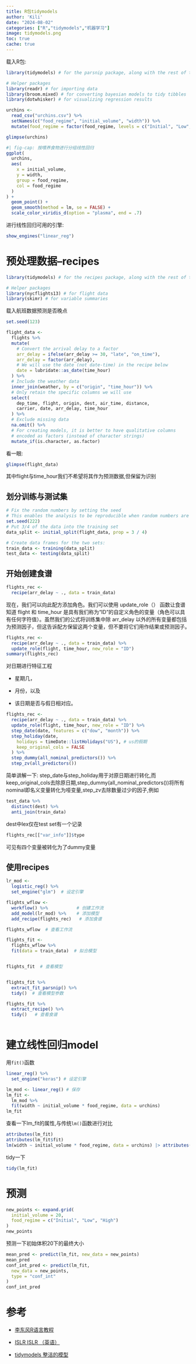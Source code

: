 ```yaml
---
title: R包tidymodels
author: 'Kili'
date: "2024-08-02"
categories: ["R","tidymodels","机器学习"]
image: tidymodels.png
toc: true
cache: true
---
```


载入R包:

```r
library(tidymodels) # for the parsnip package, along with the rest of tidymodels

# Helper packages
library(readr) # for importing data
library(broom.mixed) # for converting bayesian models to tidy tibbles
library(dotwhisker) # for visualizing regression results
```

```r
urchins <-
  read_csv("urchins.csv") %>%
  setNames(c("food_regime", "initial_volume", "width")) %>%
  mutate(food_regime = factor(food_regime, levels = c("Initial", "Low", "High")))

glimpse(urchins)
```

```r
#| fig-cap: 按喂养食物进行分组线性回归
ggplot(
  urchins,
  aes(
    x = initial_volume,
    y = width,
    group = food_regime,
    col = food_regime
  )
) +
  geom_point() +
  geom_smooth(method = lm, se = FALSE) +
  scale_color_viridis_d(option = "plasma", end = .7)
```

进行线性回归可用的引擎:

```r
show_engines("linear_reg")
```

# 预处理数据--recipes

```r
library(tidymodels) # for the recipes package, along with the rest of tidymodels

# Helper packages
library(nycflights13) # for flight data
library(skimr) # for variable summaries
```

载入航班数据预测是否晚点

```r
set.seed(123)

flight_data <-
  flights %>%
  mutate(
    # Convert the arrival delay to a factor
    arr_delay = ifelse(arr_delay >= 30, "late", "on_time"),
    arr_delay = factor(arr_delay),
    # We will use the date (not date-time) in the recipe below
    date = lubridate::as_date(time_hour)
  ) %>%
  # Include the weather data
  inner_join(weather, by = c("origin", "time_hour")) %>%
  # Only retain the specific columns we will use
  select(
    dep_time, flight, origin, dest, air_time, distance,
    carrier, date, arr_delay, time_hour
  ) %>%
  # Exclude missing data
  na.omit() %>%
  # For creating models, it is better to have qualitative columns
  # encoded as factors (instead of character strings)
  mutate_if(is.character, as.factor)
```

看一眼:

```r
glimpse(flight_data)
```

其中flight与time_hour我们不希望将其作为预测数据,但保留为识别

## 划分训练与测试集

```r
# Fix the random numbers by setting the seed
# This enables the analysis to be reproducible when random numbers are used
set.seed(222)
# Put 3/4 of the data into the training set
data_split <- initial_split(flight_data, prop = 3 / 4)

# Create data frames for the two sets:
train_data <- training(data_split)
test_data <- testing(data_split)
```

## 开始创建食谱

```r
flights_rec <-
  recipe(arr_delay ~ ., data = train_data)
```

现在，我们可以向此配方添加角色。我们可以使用 update_role（） 函数让食谱知道 flight 和 time_hour 是具有我们称为“ID”的自定义角色的变量（角色可以具有任何字符值）。虽然我们的公式将训练集中除 arr_delay 以外的所有变量都包括为预测因子，但这告诉配方保留这两个变量，但不要将它们用作结果或预测因子。

```r
flights_rec <-
  recipe(arr_delay ~ ., data = train_data) %>%
  update_role(flight, time_hour, new_role = "ID")
summary(flights_rec)
```

对日期进行特征工程

-   星期几，

-   月份，以及

-   该日期是否与假日相对应。

```r
flights_rec <-
  recipe(arr_delay ~ ., data = train_data) %>%
  update_role(flight, time_hour, new_role = "ID") %>%
  step_date(date, features = c("dow", "month")) %>%
  step_holiday(date,
    holidays = timeDate::listHolidays("US"), # us的假期
    keep_original_cols = FALSE
  ) %>%
  step_dummy(all_nominal_predictors()) %>%
  step_zv(all_predictors())
```

简单讲解一下: step_date与step_holiday用于对原日期进行转化,而keep_original_cols去除原日期,step_dummy(all_nominal_predictors())将所有nominal即名义变量转化为哑变量,step_zv去除数量过少的因子,例如

```r
test_data %>%
  distinct(dest) %>%
  anti_join(train_data)
```

dest中lex仅在test set有一个记录

```r
flights_rec[["var_info"]]$type
```

可见有四个变量被转化为了dummy变量

## 使用recipes



```r
lr_mod <- 
  logistic_reg() %>% 
  set_engine("glm")  # 设定引擎

flights_wflow <- 
  workflow() %>%           # 创建工作流
  add_model(lr_mod) %>%    # 添加模型
  add_recipe(flights_rec)   # 添加食谱

flights_wflow  # 查看工作流
```

```r
flights_fit <- 
  flights_wflow %>% 
  fit(data = train_data)  # 拟合模型


flights_fit  # 查看模型


flights_fit %>% 
  extract_fit_parsnip() %>% 
  tidy()  # 查看模型参数

flights_fit %>% 
  extract_recipe() %>% 
  tidy()   # 查看食谱



```



# 建立线性回归model

用`fit()`函数

```r
linear_reg() %>%
  set_engine("keras") # 设定引擎
```

```r
lm_mod <- linear_reg() # 保存
lm_fit <-
  lm_mod %>%
  fit(width ~ initial_volume * food_regime, data = urchins)
lm_fit
```

查看一下lm_fit的属性,与传统`lm()`函数进行对比

```r
attributes(lm_fit)
attributes(lm_fit$fit)
lm(width ~ initial_volume * food_regime, data = urchins) |> attributes()
```

tidy一下

```r
tidy(lm_fit)
```

# 预测

```r
new_points <- expand.grid(
  initial_volume = 20,
  food_regime = c("Initial", "Low", "High")
)
new_points
```

预测一下初始体积20下的最终大小

```r
mean_pred <- predict(lm_fit, new_data = new_points)
mean_pred
conf_int_pred <- predict(lm_fit,
  new_data = new_points,
  type = "conf_int"
)
conf_int_pred
```

# 参考

-   [李东风R语言教程](https://www.math.pku.edu.cn/teachers/lidf/docs/Rbook/html/_Rbook/stat-tidy-basic.html)

-   [ISLR ISLR （英语）](https://emilhvitfeldt.github.io/ISLR-tidymodels-labs/)

-   [tidymodels 整洁的模型](https://www.tidymodels.org/start/models/)
